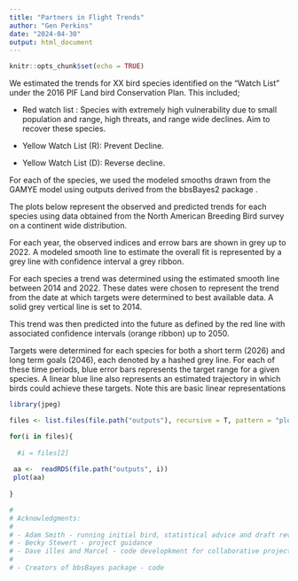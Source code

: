 ```yaml
---
title: "Partners in Flight Trends"
author: "Gen Perkins"
date: "2024-04-30"
output: html_document
---
```


```r
knitr::opts_chunk$set(echo = TRUE)
```


We estimated the trends for XX bird species identified on the "Watch List" under the 2016 PIF Land bird Conservation Plan. This included; 

- Red watch list : Species with extremely high vulnerability due to small population and range, high threats, and range wide declines. Aim to recover these species. 

- Yellow Watch List (R): Prevent Decline.  

- Yellow Watch List (D): Reverse decline. 


For each of the species, we used the modeled smooths drawn from the GAMYE model using outputs derived from the bbsBayes2 package . 

The plots below represent the observed and predicted trends for each species using data obtained from the North American Breeding Bird survey on a continent wide distribution. 

For each year, the observed indices and errow bars are shown in grey up to 2022. A modeled smooth line to estimate the overall fit is represented by a grey line with confidence interval a grey ribbon. 

For each species a trend was determined using the estimated smooth line between 2014 and 2022. These dates were chosen to represent the trend from the date at which targets were determined to best available data. A solid grey vertical line is set to 2014. 

This trend was then predicted into the future as defined by the red line with associated confidence intervals (orange ribbon) up to 2050. 

Targets were determined for each species for both a short term (2026) and long term goals (2046), each denoted by a hashed grey line. For each of these time periods, blue error bars represents the target range for a given species. A linear blue line also represents an estimated trajectory in which birds could achieve these targets. Note this are basic linear representations 




```r

library(jpeg)

files <- list.files(file.path("outputs"), recursive = T, pattern = "plot.rds")

for(i in files){
  
  #i = files[2]
  
 aa <-  readRDS(file.path("outputs", i))
 plot(aa)
 
}

```



```r
# 
# Acknowledgments: 
# 
# - Adam Smith - running initial bird, statistical advice and draft review. 
# - Becky Stewert - project guidance 
# - Dave illes and Marcel - code developkment for collaborative projects. 
# 
# - Creators of bbsBayes package - code 

```

